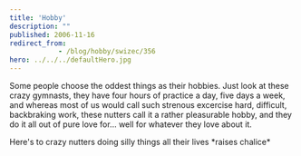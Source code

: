 ```yaml
---
title: 'Hobby'
description: ""
published: 2006-11-16
redirect_from: 
            - /blog/hobby/swizec/356
hero: ../../../defaultHero.jpg
---
```

Some people choose the oddest things as their hobbies. Just look at these crazy gymnasts, they have four hours of practice a day, five days a week, and whereas most of us would call such strenous excercise hard, difficult, backbraking work, these nutters call it a rather pleasurable hobby, and they do it all out of pure love for... well for whatever they love about it.

Here's to crazy nutters doing silly things all their lives \*raises chalice\*